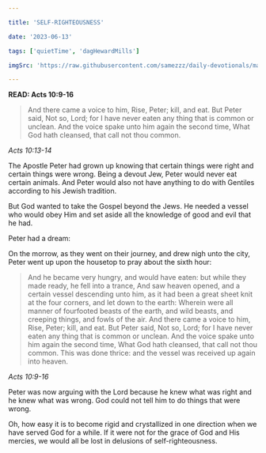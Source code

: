 ```yaml
---

title: 'SELF-RIGHTEOUSNESS'

date: '2023-06-13'

tags: ['quietTime', 'dagHewardMills']

imgSrc: 'https://raw.githubusercontent.com/samezzz/daily-devotionals/main/images/evangelist-dag.jpg'

---
```


**READ: Acts 10:9-16**

>And there came a voice to him, Rise, Peter; kill, and eat. But Peter said, Not so, Lord; for I have never eaten any thing that is common or unclean. And the voice spake unto him again the second time, What God hath cleansed, that call not thou common. 

*Acts 10:13-14*

The Apostle Peter had grown up knowing that certain things were right and certain things were wrong. Being a devout Jew, Peter would never eat certain animals. And Peter would also not have anything to do with Gentiles according to his Jewish tradition. 

But God wanted to take the Gospel beyond the Jews. He needed a vessel who would obey Him and set aside all the knowledge of good and evil that he had. 

Peter had a dream: 

On the morrow, as they went on their journey, and drew nigh unto the city, Peter went up upon the housetop to pray about the sixth hour: 

>And he became very hungry, and would have eaten: but while they made ready, he fell into a trance, And saw heaven opened, and a certain vessel descending unto him, as it had been a great sheet knit at the four corners, and let down to the earth: Wherein were all manner of fourfooted beasts of the earth, and wild beasts, and creeping things, and fowls of the air. And there came a voice to him, Rise, Peter; kill, and eat. But Peter said, Not so, Lord; for I have never eaten any thing that is common or unclean. And the voice spake unto him again the second time, What God hath cleansed, that call not thou common. This was done thrice: and the vessel was received up again into heaven. 

*Acts 10:9-16*

Peter was now arguing with the Lord because he knew what was right and he knew what was wrong. God could not tell him to do things that were wrong. 

Oh, how easy it is to become rigid and crystallized in one direction when we have served God for a while. If it were not for the grace of God and His mercies, we would all be lost in delusions of self-righteousness. 
